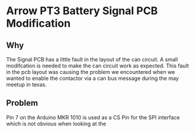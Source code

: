 # Arrow PT3 Battery Signal PCB Modification

## Why

The Signal PCB has a little fault in the layout of the can circuit. A small modifcation is needed to make the can circuit work as expected. This fault in the pcb layout was causing the problem we encountered when we wanted to enable the contactor via a can bus message during the may meetup in texas.

## Problem

Pin 7 on the Arduino MKR 1010 is used as a CS Pin for the SPI interface which is not obvious when looking at the